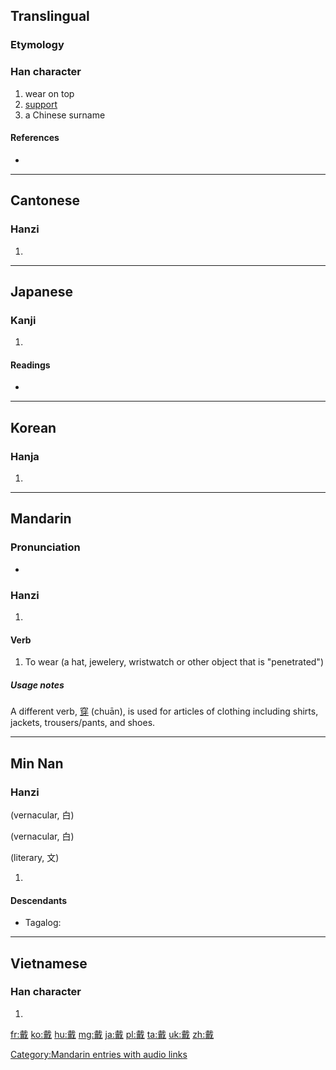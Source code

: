 ==Translingual==

===Etymology===
{{Han compound|異|𢦔|c1=s|c2=p|ls=psc}}

===Han character===
{{Han char|rn=62|rad=戈|as=13|sn=17|four=4385<sub>0</sub>|canj=十戈田廿金 (JIWTC)|ids=⿻⿱[[十]][[異]][[戈]]}}

# wear on top
# [[support]]
# a Chinese surname

====References====
* {{Han ref|kx=0414.250|dkj=11685|dj=0758.170|hdz=21413.090|uh=6234|ud=25140|bh=C0B9|bd=49337}}

----

==Cantonese==

===Hanzi===
{{yue-hanzi|jyut=|y=daai3}}

# {{defn|lang=yue|sort=戈14}}

----

==Japanese==

===Kanji===
{{ja-kanji|grade=c|rs=戈14}}

# {{defn|lang=ja|sort=戈14}}

====Readings====
* {{ja-readings|on=[[たい]] (tai)|kun=[[いただく]] (itadaku)}}

----

==Korean==

===Hanja===
{{ko-hanja|hangeul=대|eumhun=|rv=dae|mr=tae|y=tay}}

# {{defn|lang=ko|sort=戈14}}

----

==Mandarin==

===Pronunciation===
* {{audio|zh-dài.ogg|audio}}

===Hanzi===
{{cmn-hanzi|pin=[[dài]] ([[dai4]])|wg=tai<sup>4</sup>}}

# {{defn|lang=cmn|sort=戈14}}

====Verb====
# To wear (a hat, jewelery, wristwatch or other object that is "penetrated")

=====Usage notes=====
A different verb, [[穿]] (chuān), is used for articles of clothing including shirts, jackets, trousers/pants, and shoes.

[[Category:Mandarin entries with audio links]]

----

==Min Nan==

===Hanzi===
{{nan-noun|t|poj=tì|pojt=ti1|tra=戴}} (vernacular, 白)

{{nan-noun|t|poj=tè|pojt=te1|tra=戴}} (vernacular, 白)

{{nan-noun|t|poj=tài|pojt=tai1|tra=戴}} (literary, 文)

# {{defn|lang=nan}}

====Descendants====
* {{context|Hokkien dialect}} Tagalog: {{l|tl|Ty}}

----

==Vietnamese==

===Han character===
{{vi-hantu|[[đái]], [[dải]], [[trải]]|rs=戈14}}

# {{defn|lang=vi|sort=戈14}}

[[fr:戴]]
[[ko:戴]]
[[hu:戴]]
[[mg:戴]]
[[ja:戴]]
[[pl:戴]]
[[ta:戴]]
[[uk:戴]]
[[zh:戴]]